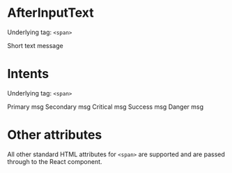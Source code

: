 
<Meta title="V3/Forms/AfterInputText" component={AfterInputText} />

# AfterInputText

Underlying tag: `<span>`

<Canvas>
  <Story name="Default Usage">
    <AfterInputText>Short text message</AfterInputText>
  </Story>
</Canvas>

# Intents

Underlying tag: `<span>`

<Canvas>
  <Story name="Intent: Primary">
    <AfterInputText intent="primary">Primary msg</AfterInputText>
  </Story>
  <Story name="Intent: Secondary">
    <AfterInputText intent="secondary">Secondary msg</AfterInputText>
  </Story>
  <Story name="Intent: Critical">
    <AfterInputText intent="critical">Critical msg</AfterInputText>
  </Story>
  <Story name="Intent: Success">
    <AfterInputText intent="success">Success msg</AfterInputText>
  </Story>
  <Story name="Intent: Danger">
    <AfterInputText intent="danger">Danger msg</AfterInputText>
  </Story>
</Canvas>

# Other attributes

All other standard HTML attributes for `<span>` are supported and are passed through to the React component.
